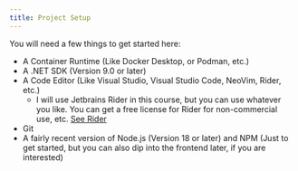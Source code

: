 ```yaml
---
title: Project Setup
---
```


You will need a few things to get started here:

- A Container Runtime (Like Docker Desktop, or Podman, etc.)
- A .NET SDK (Version 9.0 or later)
- A Code Editor (Like Visual Studio, Visual Studio Code, NeoVim, Rider, etc.)
    - I will use Jetbrains Rider in this course, but you can use whatever you like. You can get a free license for Rider for non-commercial use, etc. [See Rider](https://www.jetbrains.com/rider/)
- Git
- A fairly recent version of Node.js (Version 18 or later) and NPM (Just to get started, but you can also dip into the frontend later, if you are interested)


